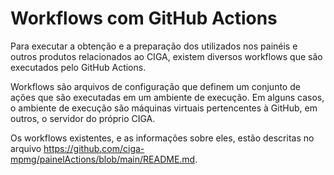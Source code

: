 # Workflows com GitHub Actions

Para executar a obtenção e a preparação dos utilizados nos painéis e outros produtos relacionados ao CIGA, existem diversos workflows que são executados pelo GitHub Actions.

Workflows são arquivos de configuração que definem um conjunto de ações que são executadas em um ambiente de execução. Em alguns casos, o ambiente de execução são máquinas virtuais pertencentes à GitHub, em outros, o servidor do próprio CIGA.

Os workflows existentes, e as informações sobre eles, estão descritas no arquivo <https://github.com/ciga-mpmg/painelActions/blob/main/README.md>.
